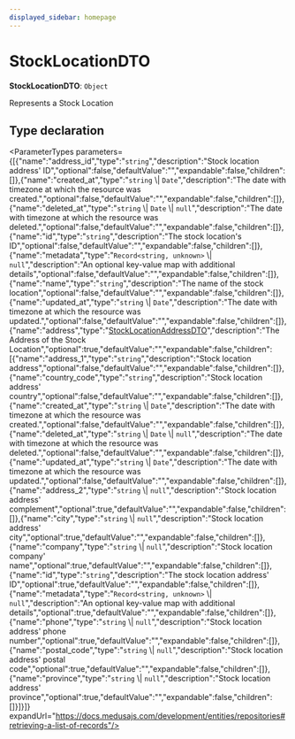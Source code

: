 ```yaml
---
displayed_sidebar: homepage
---
```



# StockLocationDTO

 **StockLocationDTO**: `Object`

Represents a Stock Location

## Type declaration

<ParameterTypes parameters={[{"name":"address_id","type":"`string`","description":"Stock location address' ID","optional":false,"defaultValue":"","expandable":false,"children":[]},{"name":"created_at","type":"`string` \\| `Date`","description":"The date with timezone at which the resource was created.","optional":false,"defaultValue":"","expandable":false,"children":[]},{"name":"deleted_at","type":"`string` \\| `Date` \\| `null`","description":"The date with timezone at which the resource was deleted.","optional":false,"defaultValue":"","expandable":false,"children":[]},{"name":"id","type":"`string`","description":"The stock location's ID","optional":false,"defaultValue":"","expandable":false,"children":[]},{"name":"metadata","type":"`Record<string, unknown>` \\| `null`","description":"An optional key-value map with additional details","optional":false,"defaultValue":"","expandable":false,"children":[]},{"name":"name","type":"`string`","description":"The name of the stock location","optional":false,"defaultValue":"","expandable":false,"children":[]},{"name":"updated_at","type":"`string` \\| `Date`","description":"The date with timezone at which the resource was updated.","optional":false,"defaultValue":"","expandable":false,"children":[]},{"name":"address","type":"[StockLocationAddressDTO](medusa.StockLocationAddressDTO.mdx)","description":"The Address of the Stock Location","optional":true,"defaultValue":"","expandable":false,"children":[{"name":"address_1","type":"`string`","description":"Stock location address","optional":false,"defaultValue":"","expandable":false,"children":[]},{"name":"country_code","type":"`string`","description":"Stock location address' country","optional":false,"defaultValue":"","expandable":false,"children":[]},{"name":"created_at","type":"`string` \\| `Date`","description":"The date with timezone at which the resource was created.","optional":false,"defaultValue":"","expandable":false,"children":[]},{"name":"deleted_at","type":"`string` \\| `Date` \\| `null`","description":"The date with timezone at which the resource was deleted.","optional":false,"defaultValue":"","expandable":false,"children":[]},{"name":"updated_at","type":"`string` \\| `Date`","description":"The date with timezone at which the resource was updated.","optional":false,"defaultValue":"","expandable":false,"children":[]},{"name":"address_2","type":"`string` \\| `null`","description":"Stock location address' complement","optional":true,"defaultValue":"","expandable":false,"children":[]},{"name":"city","type":"`string` \\| `null`","description":"Stock location address' city","optional":true,"defaultValue":"","expandable":false,"children":[]},{"name":"company","type":"`string` \\| `null`","description":"Stock location company' name","optional":true,"defaultValue":"","expandable":false,"children":[]},{"name":"id","type":"`string`","description":"The stock location address' ID","optional":true,"defaultValue":"","expandable":false,"children":[]},{"name":"metadata","type":"`Record<string, unknown>` \\| `null`","description":"An optional key-value map with additional details","optional":true,"defaultValue":"","expandable":false,"children":[]},{"name":"phone","type":"`string` \\| `null`","description":"Stock location address' phone number","optional":true,"defaultValue":"","expandable":false,"children":[]},{"name":"postal_code","type":"`string` \\| `null`","description":"Stock location address' postal code","optional":true,"defaultValue":"","expandable":false,"children":[]},{"name":"province","type":"`string` \\| `null`","description":"Stock location address' province","optional":true,"defaultValue":"","expandable":false,"children":[]}]}]} expandUrl="https://docs.medusajs.com/development/entities/repositories#retrieving-a-list-of-records"/>
